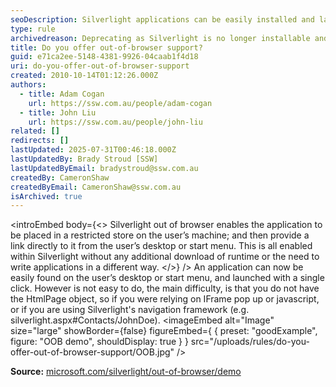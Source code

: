 ```yaml
---
seoDescription: Silverlight applications can be easily installed and launched from a user's desktop or start menu without additional downloads.
type: rule
archivedreason: Deprecating as Silverlight is no longer installable and has been deprecated for 10 years.
title: Do you offer out-of-browser support?
guid: e71ca2ee-5148-4381-9926-04caab1f4d18
uri: do-you-offer-out-of-browser-support
created: 2010-10-14T01:12:26.000Z
authors:
  - title: Adam Cogan
    url: https://ssw.com.au/people/adam-cogan
  - title: John Liu
    url: https://ssw.com.au/people/john-liu
related: []
redirects: []
lastUpdated: 2025-07-31T00:46:18.000Z
lastUpdatedBy: Brady Stroud [SSW]
lastUpdatedByEmail: bradystroud@ssw.com.au
createdBy: CameronShaw
createdByEmail: CameronShaw@ssw.com.au
isArchived: true
---
```


<introEmbed
  body={<>
Silverlight out of browser enables the application to be placed in a restricted store on the user’s machine; and then provide a link directly to it from the user’s desktop or start menu. This is all enabled within Silverlight without any additional download of runtime or the need to write applications in a different way.
  </>}
/>
An application can now be easily found on the user’s desktop or start menu, and launched with a single click. However is not easy to do, the main difficulty, is that you do not have the HtmlPage object, so if you were relying on IFrame pop up or javascript, or if you are using Silverlight's navigation framework (e.g. silverlight.aspx#Contacts/JohnDoe).
<imageEmbed
  alt="Image"
  size="large"
  showBorder={false}
  figureEmbed={ {
    preset: "goodExample",
    figure: "OOB demo",
    shouldDisplay: true
  } }
  src="/uploads/rules/do-you-offer-out-of-browser-support/OOB.jpg"
/>

**Source:** [microsoft.com/silverlight/out-of-browser/demo](https://www.microsoft.com/silverlight/out-of-browser/demo?WT.mc_id=WDIT-MVP-33518)
